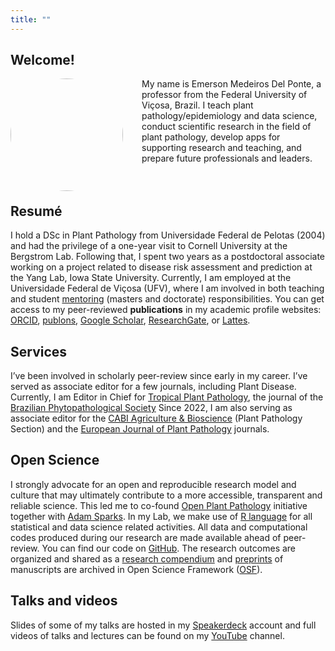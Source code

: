 ```yaml
---
title: ""
---
```


## Welcome!

<img src="figs/delponte6.jpg" style="border-radius: 50%; margin-right:30px" width="180px" align="left"/> My name is Emerson Medeiros Del Ponte, a professor from the Federal University of Viçosa, Brazil. I teach plant pathology/epidemiology and data science, conduct scientific research in the field of plant pathology, develop apps for supporting research and teaching, and prepare future professionals and leaders.<br><br><br>

## Resumé

I hold a DSc in Plant Pathology from Universidade Federal de Pelotas (2004) and had the privilege of a one-year visit to Cornell University at the Bergstrom Lab. Following that, I spent two years as a postdoctoral associate working on a project related to disease risk assessment and prediction at the Yang Lab, Iowa State University. Currently, I am employed at the Universidade Federal de Viçosa (UFV), where I am involved in both teaching and student [mentoring](lab.html) (masters and doctorate) responsibilities. You can get access to my peer-reviewed **publications** in my academic profile websites: [ORCID](https://orcid.org/0000-0003-4398-409X), [publons](https://publons.com/researcher/2740078/emerson-m-del-ponte/), [Google Scholar](https://scholar.google.com.br/citations?user=LgNDabAAAAAJ&hl=en), [ResearchGate](https://www.researchgate.net/profile/Emerson-Del-Ponte/research), or [Lattes](http://lattes.cnpq.br/9460309107496381).

## Services

I've been involved in scholarly peer-review since early in my career. I've served as associate editor for a few journals, including Plant Disease. Currently, I am Editor in Chief for [Tropical Plant Pathology](www.sbfitopatologia.org.br/tpp), the journal of the [Brazilian Phytopathological Society](www.sbfitopatologia.org.br) Since 2022, I am also serving as associate editor for the [CABI Agriculture & Bioscience](https://cabiagbio.biomedcentral.com/about/editorial-board) (Plant Pathology Section) and the [European Journal of Plant Pathology](https://www.springer.com/journal/10658/editors) journals.

## Open Science

I strongly advocate for an open and reproducible research model and culture that may ultimately contribute to a more accessible, transparent and reliable science. This led me to co-found [Open Plant Pathology](http://www.openplantpathology.org/) initiative together with [Adam Sparks](https://adamhsparks.netlify.app/). In my Lab, we make use of [R language](https://www.r-project.org/) for all statistical and data science related activities. All data and computational codes produced during our research are made available ahead of peer-review. You can find our code on [GitHub](https://github.com/emdelponte). The research outcomes are organized and shared as a [research compendium](https://research-compendium.science/) and [preprints](https://publicationethics.org/resources/discussion-documents/preprints) of manuscripts are archived in Open Science Framework ([OSF](https://osf.io/jb6yd)).

## Talks and videos

Slides of some of my talks are hosted in my [Speakerdeck](https://speakerdeck.com/emdelponte) account and full videos of talks and lectures can be found on my [YouTube](https://www.youtube.com/channel/UC3fmW_hoXOY_YR23EtlYvZg) channel.
